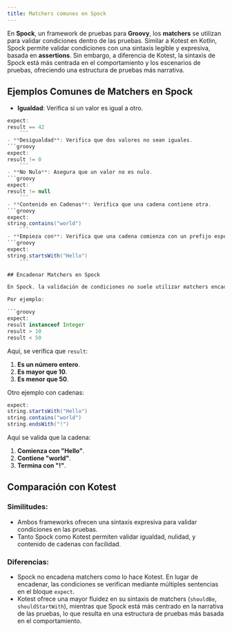 ```yaml
---
title: Matchers comunes en Spock
---
```


<ReadingTime/>

En **Spock**, un framework de pruebas para **Groovy**, los **matchers** se utilizan para validar condiciones dentro de las pruebas. Similar a Kotest en Kotlin, Spock permite validar condiciones con una sintaxis legible y expresiva, basada en **assertions**. Sin embargo, a diferencia de Kotest, la sintaxis de Spock está más centrada en el comportamiento y los escenarios de pruebas, ofreciendo una estructura de pruebas más narrativa.

## Ejemplos Comunes de Matchers en Spock

- **Igualdad**: Verifica si un valor es igual a otro.
```groovy
expect:
result == 42
    ```
- **Desigualdad**: Verifica que dos valores no sean iguales.
```groovy
expect:
result != 0
    ```
- **No Nulo**: Asegura que un valor no es nulo.
```groovy
expect:
result != null
    ```
- **Contenido en Cadenas**: Verifica que una cadena contiene otra.
```groovy
expect:
string.contains("world")
    ```
- **Empieza con**: Verifica que una cadena comienza con un prefijo específico.
```groovy
expect:
string.startsWith("Hello")
    ```

## Encadenar Matchers en Spock

En Spock, la validación de condiciones no suele utilizar matchers encadenados como en Kotest, sino que se expresa mediante múltiples condiciones en el bloque `expect`. A pesar de esta diferencia, las pruebas siguen siendo legibles y expresivas.

Por ejemplo:

```groovy
expect:
result instanceof Integer
result > 10
result < 50
```

Aquí, se verifica que `result`:
1. **Es un número entero**.
2. **Es mayor que 10**.
3. **Es menor que 50**.

Otro ejemplo con cadenas:

```groovy
expect:
string.startsWith("Hello")
string.contains("world")
string.endsWith("!")
```

Aquí se valida que la cadena:
1. **Comienza con "Hello"**.
2. **Contiene "world"**.
3. **Termina con "!"**.

## Comparación con Kotest

### **Similitudes**:
- Ambos frameworks ofrecen una sintaxis expresiva para validar condiciones en las pruebas.
- Tanto Spock como Kotest permiten validar igualdad, nulidad, y contenido de cadenas con facilidad.

### **Diferencias**:
- Spock no encadena matchers como lo hace Kotest. En lugar de encadenar, las condiciones se verifican mediante múltiples sentencias en el bloque `expect`.
- Kotest ofrece una mayor fluidez en su sintaxis de matchers (`shouldBe`, `shouldStartWith`), mientras que Spock está más centrado en la narrativa de las pruebas, lo que resulta en una estructura de pruebas más basada en el comportamiento.
